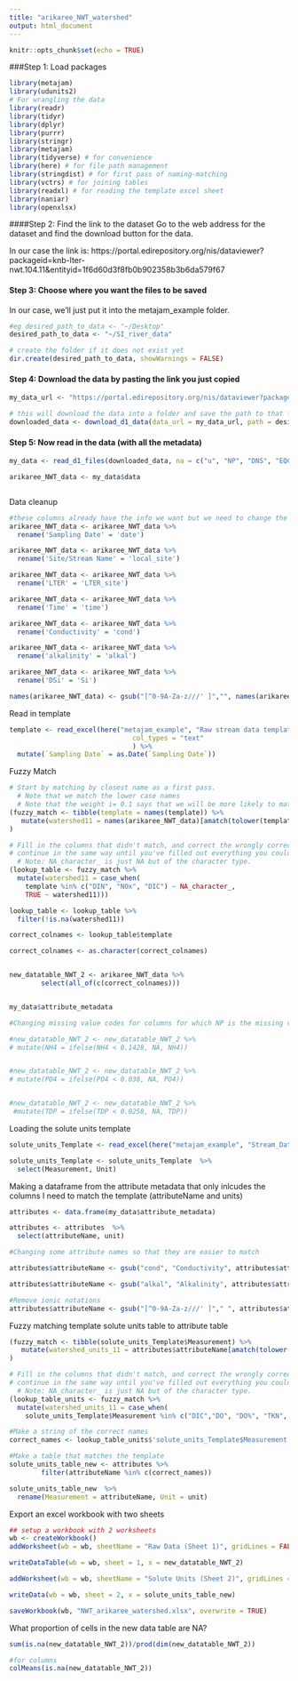 ```yaml
---
title: "arikaree_NWT_watershed"
output: html_document
---
```


```r
knitr::opts_chunk$set(echo = TRUE)
```

###Step 1: Load packages

```r

library(metajam)  
library(udunits2)
# For wrangling the data
library(readr)
library(tidyr)
library(dplyr)
library(purrr)
library(stringr)
library(metajam)
library(tidyverse) # for convenience
library(here) # for file path management
library(stringdist) # for first pass of naming-matching
library(vctrs) # for joining tables
library(readxl) # for reading the template excel sheet
library(naniar)
library(openxlsx)

```


####Step 2: Find the link to the dataset
Go to the web address for the dataset and find the download button for the data. 

In our case the link is: https://portal.edirepository.org/nis/dataviewer?packageid=knb-lter-nwt.104.11&entityid=1f6d60d3f8fb0b902358b3b6da579f67

#### Step 3: Choose where you want the files to be saved
In our case, we'll just put it into the metajam_example folder.

```r


#eg desired_path_to_data <- "~/Desktop"
desired_path_to_data <- "~/SI_river_data"

# create the folder if it does not exist yet
dir.create(desired_path_to_data, showWarnings = FALSE)


```

#### Step 4: Download the data by pasting the link you just copied

```r

my_data_url <- "https://portal.edirepository.org/nis/dataviewer?packageid=knb-lter-nwt.104.11&entityid=1f6d60d3f8fb0b902358b3b6da579f67"

# this will download the data into a folder and save the path to that folder
downloaded_data <- download_d1_data(data_url = my_data_url, path = desired_path_to_data)


```


#### Step 5: Now read in the data (with all the metadata)

```r


my_data <- read_d1_files(downloaded_data, na = c("u", "NP", "DNS", "EQCL"))

arikaree_NWT_data <- my_data$data



```

Data cleanup

```r

#these columns already have the info we want but we need to change the column names to match the template
arikaree_NWT_data <- arikaree_NWT_data %>% 
  rename('Sampling Date' = 'date')

arikaree_NWT_data <- arikaree_NWT_data %>% 
  rename('Site/Stream Name' = 'local_site')

arikaree_NWT_data <- arikaree_NWT_data %>% 
  rename('LTER' = 'LTER_site')

arikaree_NWT_data <- arikaree_NWT_data %>% 
  rename('Time' = 'time')

arikaree_NWT_data <- arikaree_NWT_data %>% 
  rename('Conductivity' = 'cond')

arikaree_NWT_data <- arikaree_NWT_data %>% 
  rename('alkalinity' = 'alkal')

arikaree_NWT_data <- arikaree_NWT_data %>% 
  rename('DSi' = 'Si')

names(arikaree_NWT_data) <- gsub("[^0-9A-Za-z///' ]","", names(arikaree_NWT_data))

```

Read in template
```r

template <- read_excel(here("metajam_example", "Raw stream data template.xlsx"), 
                               col_types = "text"
                               ) %>%
  mutate(`Sampling Date` = as.Date(`Sampling Date`))

```

Fuzzy Match

```r

# Start by matching by closest name as a first pass. 
  # Note that we match the lower case names
  # Note that the weight i= 0.1 says that we will be more likely to match if watershed 1 = template + extra
(fuzzy_match <- tibble(template = names(template)) %>%
   mutate(watershed11 = names(arikaree_NWT_data)[amatch(tolower(template), tolower(names(arikaree_NWT_data)), maxDist = 1, weight = c(d=1,i=0.1,s=1,t=1))])
)


```

```r

# Fill in the columns that didn't match, and correct the wrongly corrected matches
# continue in the same way until you've filled out everything you could.
  # Note: NA_character_ is just NA but of the character type.
(lookup_table <- fuzzy_match %>%
  mutate(watershed11 = case_when(
    template %in% c("DIN", "NOx", "DIC") ~ NA_character_,
    TRUE ~ watershed11)))

lookup_table <- lookup_table %>%
  filter(!is.na(watershed11))

correct_colnames <- lookup_table$template

correct_colnames <- as.character(correct_colnames)



```



```r



new_datatable_NWT_2 <- arikaree_NWT_data %>% 
        select(all_of(c(correct_colnames)))


my_data$attribute_metadata

```

```r

#Changing missing value codes for columns for which NP is the missing value code

#new_datatable_NWT_2 <- new_datatable_NWT_2 %>% 
# mutate(NH4 = ifelse(NH4 < 0.1428, NA, NH4))


#new_datatable_NWT_2 <- new_datatable_NWT_2 %>% 
# mutate(PO4 = ifelse(PO4 < 0.038, NA, PO4))


#new_datatable_NWT_2 <- new_datatable_NWT_2 %>% 
 #mutate(TDP = ifelse(TDP < 0.0258, NA, TDP))


```

Loading the solute units template

```r


solute_units_Template <- read_excel(here("metajam_example", "Stream_Data_Template.xlsx"), sheet = "Solute Units" )

solute_units_Template <- solute_units_Template  %>%
  select(Measurement, Unit)


```

Making a dataframe from the attribute metadata that only inlcudes the columns I need to match the template (attributeName and units)
```r

attributes <- data.frame(my_data$attribute_metadata)

attributes <- attributes  %>%
  select(attributeName, unit)

#Changing some attribute names so that they are easier to match

attributes$attributeName <- gsub("cond", "Conductivity", attributes$attributeName)

attributes$attributeName <- gsub("alkal", "Alkalinity", attributes$attributeName)

#Remove ionic notations
attributes$attributeName <- gsub("[^0-9A-Za-z///' ]"," ", attributes$attributeName)

```



Fuzzy matching template solute units table to attribute table
```r

(fuzzy_match <- tibble(solute_units_Template$Measurement) %>%
   mutate(watershed_units_11 = attributes$attributeName[amatch(tolower(solute_units_Template$Measurement), tolower(attributes$attributeName), maxDist = 1, weight = c(d=1,i=0.1,s=1,t=1))])
)


```

```r


# Fill in the columns that didn't match, and correct the wrongly corrected matches
# continue in the same way until you've filled out everything you could.
  # Note: NA_character_ is just NA but of the character type.
(lookup_table_units <- fuzzy_match %>%
  mutate(watershed_units_11 = case_when(
    solute_units_Template$Measurement %in% c("DIC","DO", "DO%", "TKN", "PON") ~ NA_character_, TRUE ~ watershed_units_11)))

#Make a string of the correct names
correct_names <- lookup_table_units$'solute_units_Template$Measurement'


```

```r

#Make a table that matches the template
solute_units_table_new <- attributes %>% 
        filter(attributeName %in% c(correct_names))

solute_units_table_new  %>% 
  rename(Measurement = attributeName, Unit = unit)

```

Export an excel workbook with two sheets

```r


## setup a workbook with 2 worksheets
wb <- createWorkbook()
addWorksheet(wb = wb, sheetName = "Raw Data (Sheet 1)", gridLines = FALSE)

writeDataTable(wb = wb, sheet = 1, x = new_datatable_NWT_2)

addWorksheet(wb = wb, sheetName = "Solute Units (Sheet 2)", gridLines = FALSE)

writeData(wb = wb, sheet = 2, x = solute_units_table_new)

saveWorkbook(wb, "NWT_arikaree_watershed.xlsx", overwrite = TRUE)

```

What proportion of cells in the new data table are NA?

```r

sum(is.na(new_datatable_NWT_2))/prod(dim(new_datatable_NWT_2))

#for columns
colMeans(is.na(new_datatable_NWT_2))

```
